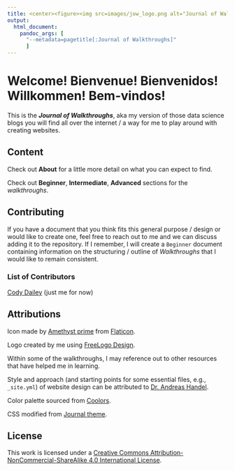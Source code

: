---
title: <center><figure><img src=images/jow_logo.png alt="Journal of Walkthroughs"><figcaption>Journal of Walkthroughs</figcation></figure></center>
output: 
  html_document:
    pandoc_args: [
      "--metadata=pagetitle[:Journal of Walkthroughs]"
      ]
---

# Welcome! Bienvenue! Bienvenidos! Willkommen! Bem-vindos! {.unlisted .unnumbered}


This is the ***Journal of Walkthroughs***, aka my version of those data science blogs you will find all over the internet / a way for me to play around with creating websites.


## Content

Check out **About** for a little more detail on what you can expect to find. 

Check out **Beginner**, **Intermediate**, **Advanced** sections for the *walkthroughs*. 




## Contributing

If you have a document that you think fits this general purpose / design or would like to create one, feel free to reach out to me and we can discuss adding it to the repository. If I remember, I will create a `Beginner` document containing information on the structuring / outline of *Walkthroughs* that I would like to remain consistent. 



### List of Contributors

[Cody Dailey](https://daileyco.github.io) (just me for now)





## Attributions

Icon made by [Amethyst prime](https://www.flaticon.com/authors/amethyst-prime) from [Flaticon](https://www.flaticon.com/). 

Logo created by me using [FreeLogo Design](https://www.freelogodesign.org/). 

Within some of the walkthroughs, I may reference out to other resources that have helped me in learning. 

Style and approach (and starting points for some essential files, e.g., `_site.yml`) of website design can be attributed to [Dr. Andreas Handel](https://www.andreashandel.com/).

Color palette sourced from [Coolors](https://coolors.co/582f0e-7f4f24-936639-a68a64-b6ad90-c2c5aa-a4ac86-656d4a-414833-333d29).

CSS modified from [Journal theme](https://bootswatch.com/3/journal/bootstrap.css).




## License

This work is licensed under a [Creative Commons Attribution-NonCommercial-ShareAlike 4.0 International License](https://creativecommons.org/licenses/by-nc-sa/4.0/).